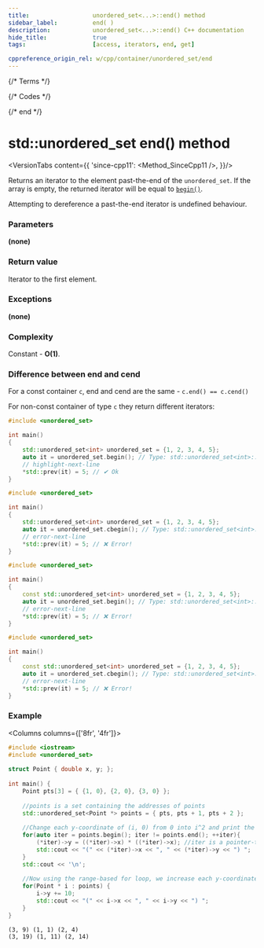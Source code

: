 ```yaml
---
title:					unordered_set<...>::end() method
sidebar_label:			end( )
description:			unordered_set<...>::end() C++ documentation
hide_title:				true
tags:					[access, iterators, end, get]

cppreference_origin_rel: w/cpp/container/unordered_set/end
---
```



{/* Terms */}

{/* Codes */}

{/* end */}


# std::unordered_set end() method

<VersionTabs content={{
		'since-cpp11': <Method_SinceCpp11 />,
	}}/>

Returns an <Tooltip title={Term_ContAlias_Iterator}>iterator</Tooltip> to the element past-the-end of the `unordered_set`.
If the array is empty, the returned iterator will be equal to [`begin()`](/docs/std/containers/sets/unordered_set/begin).

Attempting to dereference a past-the-end iterator is <Tooltip title={Term_UndefinedBehaviour}>undefined behaviour</Tooltip>.

### Parameters

**(none)**

### Return value

Iterator to the first element.

### Exceptions

**(none)**

### Complexity

Constant - **O(1)**.

### Difference between end and cend

For a const container `c`, end and cend are the same - `c.end() == c.cend()`

For non-const container of type `c` they return different iterators:

<Tabs>
<TabItem value="non-const-container" label="Non const container" default>

<Tabs>
<TabItem value="begin" label="begin" default>

```cpp
#include <unordered_set>

int main()
{
    std::unordered_set<int> unordered_set = {1, 2, 3, 4, 5};
    auto it = unordered_set.begin(); // Type: std::unordered_set<int>::iterator
    // highlight-next-line
    *std::prev(it) = 5; // ✔ Ok
}
```

</TabItem>
<TabItem value="cbegin" label="cbegin" default>

```cpp
#include <unordered_set>

int main()
{
    std::unordered_set<int> unordered_set = {1, 2, 3, 4, 5};
    auto it = unordered_set.cbegin(); // Type: std::unordered_set<int>::const_iterator
    // error-next-line
    *std::prev(it) = 5; // ❌ Error! 
}
```

</TabItem>
</Tabs>

</TabItem>
<TabItem value="const-container" label="Const container">

<Tabs>
<TabItem value="begin" label="begin" default>

```cpp
#include <unordered_set>

int main()
{
    const std::unordered_set<int> unordered_set = {1, 2, 3, 4, 5};
    auto it = unordered_set.begin(); // Type: std::unordered_set<int>::const_iterator
    // error-next-line
    *std::prev(it) = 5; // ❌ Error! 
}
```

</TabItem>
<TabItem value="cbegin" label="cbegin" default>

```cpp
#include <unordered_set>

int main()
{
    const std::unordered_set<int> unordered_set = {1, 2, 3, 4, 5};
    auto it = unordered_set.cbegin(); // Type: std::unordered_set<int>::const_iterator
    // error-next-line
    *std::prev(it) = 5; // ❌ Error! 
}
```

</TabItem>
</Tabs>

</TabItem>
</Tabs>

### Example

<Columns columns={['8fr', '4fr']}>
<div>

```cpp title='Main.cpp' showLineNumbers
#include <iostream>
#include <unordered_set>
 
struct Point { double x, y; };
 
int main() {
    Point pts[3] = { {1, 0}, {2, 0}, {3, 0} };
 
    //points is a set containing the addresses of points
    std::unordered_set<Point *> points = { pts, pts + 1, pts + 2 };
 
    //Change each y-coordinate of (i, 0) from 0 into i^2 and print the point
    for(auto iter = points.begin(); iter != points.end(); ++iter){
        (*iter)->y = ((*iter)->x) * ((*iter)->x); //iter is a pointer-to-Point*
        std::cout << "(" << (*iter)->x << ", " << (*iter)->y << ") ";
    }
    std::cout << '\n';
 
    //Now using the range-based for loop, we increase each y-coordinate by 10
    for(Point * i : points) {
        i->y += 10;
        std::cout << "(" << i->x << ", " << i->y << ") ";
    }
}
```

</div>
<div>

```plaintext title="Output"
(3, 9) (1, 1) (2, 4) 
(3, 19) (1, 11) (2, 14)
```

</div>
</Columns>

